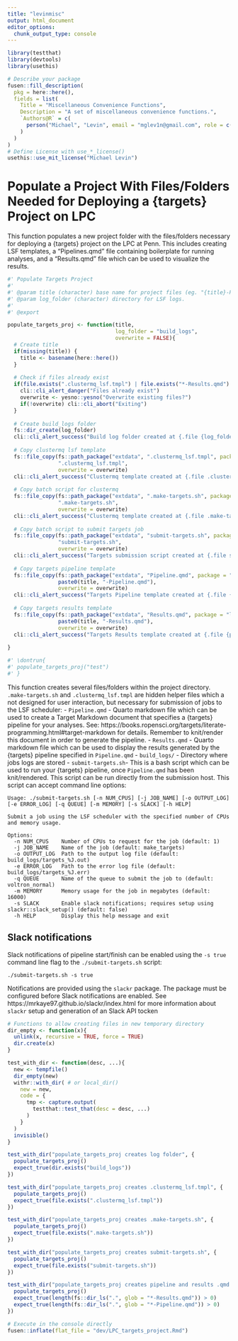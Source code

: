 ```yaml
---
title: "levinmisc"
output: html_document
editor_options: 
  chunk_output_type: console
---
```


<!-- 
Run this 'development' chunk

Store every call to library() that you need to run chunks line by line, as in a classical Rmd for analysis
-->

```r
library(testthat)
library(devtools)
library(usethis)
```

<!--
# Description of your package

This will fill the description of your package.
Fill and run the content of this chunk, before anything else. 

Note: when you will use other flat templates, this part will be in a separate file. Do not be surprised!
--> 

```r
# Describe your package
fusen::fill_description(
  pkg = here::here(),
  fields = list(
    Title = "Miscellaneous Convenience Functions",
    Description = "A set of miscellaneous convenience functions.",
    `Authors@R` = c(
      person("Michael", "Levin", email = "mglev1n@gmail.com", role = c("aut", "cre"))
    )
  )
)
# Define License with use_*_license()
usethis::use_mit_license("Michael Levin")
```

# Populate a Project With Files/Folders Needed for Deploying a {targets} Project on LPC

This function populates a new project folder with the files/folders necessary for deploying a {targets} project on the LPC at Penn. This includes creating LSF templates, a "Pipelines.qmd" file containing boilerplate for running analyses, and a "Results.qmd" file which can be used to visualize the results.

```r

#' Populate Targets Project
#'
#' @param title (character) base name for project files (eg. "{title}-Pipeline.qmd" and "{title}-Results.qmd")
#' @param log_folder (character) directory for LSF logs.
#'
#' @export

populate_targets_proj <- function(title,
                                  log_folder = "build_logs",
                                  overwrite = FALSE){
  # Create title
  if(missing(title)) {
    title <- basename(here::here())
  }
  
  # Check if files already exist
  if(file.exists(".clustermq_lsf.tmpl") | file.exists("*-Results.qmd") | file.exists("*-Pipeline.qmd")) {
    cli::cli_alert_danger("Files already exist")
    overwrite <- yesno::yesno("Overwrite existing files?")
    if(!overwrite) cli::cli_abort("Exiting")
  }
  
  # Create build_logs folder
  fs::dir_create(log_folder)
  cli::cli_alert_success("Build log folder created at {.file {log_folder}}")
  
  # Copy clustermq lsf template
  fs::file_copy(fs::path_package("extdata", ".clustermq_lsf.tmpl", package = "levinmisc"), 
                ".clustermq_lsf.tmpl", 
                overwrite = overwrite)
  cli::cli_alert_success("Clustermq template created at {.file .clustermq_lsf.tmpl}")
  
  # Copy batch script for clustermq
  fs::file_copy(fs::path_package("extdata", ".make-targets.sh", package = "levinmisc"), 
                ".make-targets.sh", 
                overwrite = overwrite)
  cli::cli_alert_success("Clustermq template created at {.file .make-targets.sh}")
  
  # Copy batch script to submit targets job
  fs::file_copy(fs::path_package("extdata", "submit-targets.sh", package = "levinmisc"), 
                "submit-targets.sh", 
                overwrite = overwrite)
  cli::cli_alert_success("Targets submission script created at {.file submit-targets.sh}")
  
  # Copy targets pipeline template
  fs::file_copy(fs::path_package("extdata", "Pipeline.qmd", package = "levinmisc"), 
                paste0(title, "-Pipeline.qmd"),
                overwrite = overwrite)
  cli::cli_alert_success("Targets Pipeline template created at {.file {paste0(title, '-Pipeline.qmd')}}")
  
  # Copy targets results template
  fs::file_copy(fs::path_package("extdata", "Results.qmd", package = "levinmisc"), 
                paste0(title, "-Results.qmd"),
                overwrite = overwrite)
  cli::cli_alert_success("Targets Results template created at {.file {paste0(title, '-Results.qmd')}}")
  
}
```

<!--
Here is an example on how to use the function.
This should be a reproducible and working example
-->

```r
#' \dontrun{
#' populate_targets_proj("test")
#' }
```

This function creates several files/folders within the project directory. `.make-targets.sh` and `.clustermq_lsf.tmpl` are hidden helper files which a not designed for user interaction, but necessary for submission of jobs to the LSF scheduler:
  - `Pipeline.qmd` - Quarto markdown file which can be used to create a Target Markdown document that specifies a {targets} pipeline for your analyses. See: https://books.ropensci.org/targets/literate-programming.html#target-markdown for details. Remember to knit/render this document in order to generate the pipeline.
  - `Results.qmd` - Quarto markdown file which can be used to display the results generated by the {targets} pipeline specified in `Pipeline.qmd`
  - `build_logs/` - Directory where jobs logs are stored
  - `submit-targets.sh`- This is a bash script which can be used to run your {targets} pipeline, once `Pipeline.qmd` has been knit/rendered. This script can be run directly from the submission host. This script can accept command line options:
  
```
Usage: ./submit-targets.sh [-n NUM_CPUS] [-j JOB_NAME] [-o OUTPUT_LOG] [-e ERROR_LOG] [-q QUEUE] [-m MEMORY] [-s SLACK] [-h HELP]

Submit a job using the LSF scheduler with the specified number of CPUs and memory usage.

Options:
  -n NUM_CPUS    Number of CPUs to request for the job (default: 1)
  -j JOB_NAME    Name of the job (default: make_targets)
  -o OUTPUT_LOG  Path to the output log file (default: build_logs/targets_%J.out)
  -e ERROR_LOG   Path to the error log file (default: build_logs/targets_%J.err)
  -q QUEUE       Name of the queue to submit the job to (default: voltron_normal)
  -m MEMORY      Memory usage for the job in megabytes (default: 16000)
  -s SLACK       Enable slack notifications; requires setup using slackr::slack_setup() (default: false)
  -h HELP        Display this help message and exit
```

## Slack notifications

Slack notifications of pipeline start/finish can be enabled using the `-s true` command line flag to the `./submit-targets.sh` script:

```
./submit-targets.sh -s true
```

Notifications are provided using the `slackr` package. The package must be configured before Slack notifications are enabled. See https://mrkaye97.github.io/slackr/index.html for more information about `slackr` setup and generation of an Slack API tocken

<!--
Here are some unit tests to verify the function works as expected.
-->

```r
# Functions to allow creating files in new temporary directory
dir_empty <- function(x){
  unlink(x, recursive = TRUE, force = TRUE)
  dir.create(x)
}

test_with_dir <- function(desc, ...){
  new <- tempfile()
  dir_empty(new)
  withr::with_dir( # or local_dir()
    new = new,
    code = {
      tmp <- capture.output(
        testthat::test_that(desc = desc, ...)
      )
    }
  )
  invisible()
}

test_with_dir("populate_targets_proj creates log folder", {
  populate_targets_proj()
  expect_true(dir.exists("build_logs"))
})

test_with_dir("populate_targets_proj creates .clustermq_lsf.tmpl", {
  populate_targets_proj()
  expect_true(file.exists(".clustermq_lsf.tmpl"))
})

test_with_dir("populate_targets_proj creates .make-targets.sh", {
  populate_targets_proj()
  expect_true(file.exists(".make-targets.sh"))
})

test_with_dir("populate_targets_proj creates submit-targets.sh", {
  populate_targets_proj()
  expect_true(file.exists("submit-targets.sh"))
})

test_with_dir("populate_targets_proj creates pipeline and results .qmd templates", {
  populate_targets_proj()
  expect_true(length(fs::dir_ls(".", glob = "*-Results.qmd")) > 0)
  expect_true(length(fs::dir_ls(".", glob = "*-Pipeline.qmd")) > 0)
})
```

<!-- 
# Inflate your package

You're one inflate from paper to box.
Build your package from this very Rmd using `fusen::inflate()` 
-->


```r
# Execute in the console directly
fusen::inflate(flat_file = "dev/LPC_targets_project.Rmd")
```

<!-- 
- Verify your `"DESCRIPTION"` file has been updated
- Verify your function is in `"R/"` directory
- Verify your test is in `"tests/testthat/"` directory
- Verify this Rmd appears in `"vignettes/"` directory 
-->
